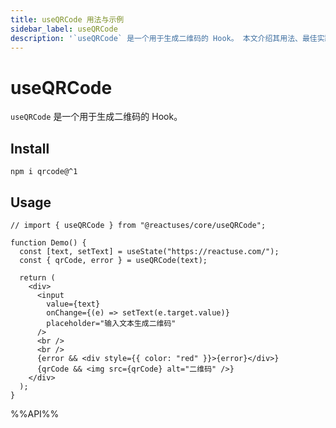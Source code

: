 ```yaml
---
title: useQRCode 用法与示例
sidebar_label: useQRCode
description: '`useQRCode` 是一个用于生成二维码的 Hook。 本文介绍其用法、最佳实践与代码示例。适用于 React 开发中需要处理副作用的场景。'
---
```

# useQRCode

`useQRCode` 是一个用于生成二维码的 Hook。

## Install

```shell
npm i qrcode@^1
```

## Usage

```tsx live 
// import { useQRCode } from "@reactuses/core/useQRCode";

function Demo() {
  const [text, setText] = useState("https://reactuse.com/");
  const { qrCode, error } = useQRCode(text);

  return (
    <div>
      <input
        value={text}
        onChange={(e) => setText(e.target.value)}
        placeholder="输入文本生成二维码"
      />
      <br />
      <br />
      {error && <div style={{ color: "red" }}>{error}</div>}
      {qrCode && <img src={qrCode} alt="二维码" />}
    </div>
  );
}
```

%%API%%
